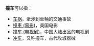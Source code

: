 '''撞车'''可以指：

* [[车祸|车祸]]，牽涉到車輛的交通事故
* [[撞車_(電影)|撞車 (電影)]]，美国电影
* [[撞车_(电视剧)|撞车 (电视剧)]]，中国大陆出品的电视剧
* [[冲车|冲车]]，又称撞车，古代攻城器械

{{disambig|cat=二字消歧义}}